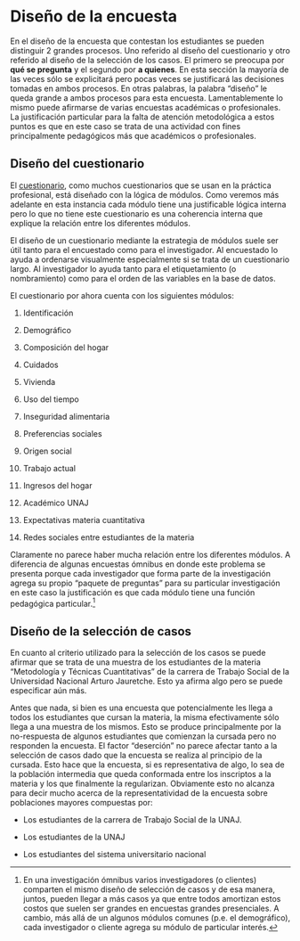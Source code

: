 # Diseño de la encuesta

En el diseño de la encuesta que contestan los estudiantes se pueden distinguir 2 grandes procesos. Uno referido al diseño del cuestionario y otro referido al diseño de la selección de los casos. El primero se preocupa por **qué se pregunta** y el segundo por **a quienes**. En esta sección la mayoría de las veces sólo se explicitará pero pocas veces se justificará las decisiones tomadas en ambos procesos. En otras palabras, la palabra "diseño" le queda grande a ambos procesos para esta encuesta. Lamentablemente lo mismo puede afirmarse de varias encuestas académicas o profesionales. La justificación particular para la falta de atención metodológica a estos puntos es que en este caso se trata de una actividad con fines principalmente pedagógicos más que académicos o profesionales.

## Diseño del cuestionario

El [cuestionario](https://drive.google.com/file/d/1nbU16-b2RxvPQZV2SS-Aodl1d7zPr9Cw/view?usp=sharing "Ir al cuestionario"), como muchos cuestionarios que se usan en la práctica profesional, está diseñado con la lógica de módulos. Como veremos más adelante en esta instancia cada módulo tiene una justificable lógica interna pero lo que no tiene este cuestionario es una coherencia interna que explique la relación entre los diferentes módulos.

El diseño de un cuestionario mediante la estrategia de módulos suele ser útil tanto para el encuestado como para el investigador. Al encuestado lo ayuda a ordenarse visualmente especialmente si se trata de un cuestionario largo. Al investigador lo ayuda tanto para el etiquetamiento (o nombramiento) como para el orden de las variables en la base de datos.

El cuestionario por ahora cuenta con los siguientes módulos:

1.  Identificación

2.  Demográfico

3.  Composición del hogar

4.  Cuidados

5.  Vivienda

6.  Uso del tiempo

7.  Inseguridad alimentaria

8.  Preferencias sociales

9.  Origen social

10. Trabajo actual

11. Ingresos del hogar

12. Académico UNAJ

13. Expectativas materia cuantitativa

14. Redes sociales entre estudiantes de la materia

Claramente no parece haber mucha relación entre los diferentes módulos. A diferencia de algunas encuestas ómnibus en donde este problema se presenta porque cada investigador que forma parte de la investigación agrega su propio "paquete de preguntas" para su particular investigación en este caso la justificación es que cada módulo tiene una función pedagógica particular.[^design-1]

## Diseño de la selección de casos

En cuanto al criterio utilizado para la selección de los casos se puede afirmar que se trata de una muestra de los estudiantes de la materia "Metodología y Técnicas Cuantitativas" de la carrera de Trabajo Social de la Universidad Nacional Arturo Jauretche. Esto ya afirma algo pero se puede especificar aún más.

Antes que nada, si bien es una encuesta que potencialmente les llega a todos los estudiantes que cursan la materia, la misma efectivamente sólo llega a una muestra de los mismos. Esto se produce principalmente por la no-respuesta de algunos estudiantes que comienzan la cursada pero no responden la encuesta. El factor "deserción" no parece afectar tanto a la selección de casos dado que la encuesta se realiza al principio de la cursada. Esto hace que la encuesta, si es representativa de algo, lo sea de la población intermedia que queda conformada entre los inscriptos a la materia y los que finalmente la regularizan. Obviamente esto no alcanza para decir mucho acerca de la representatividad de la encuesta sobre poblaciones mayores compuestas por:

-   Los estudiantes de la carrera de Trabajo Social de la UNAJ.

-   Los estudiantes de la UNAJ

-   Los estudiantes del sistema universitario nacional

[^design-1]: En una investigación ómnibus varios investigadores (o clientes) comparten el mismo diseño de selección de casos y de esa manera, juntos, pueden llegar a más casos ya que entre todos amortizan estos costos que suelen ser grandes en encuestas grandes presenciales. A cambio, más allá de un algunos módulos comunes (p.e. el demográfico), cada investigador o cliente agrega su módulo de particular interés.
